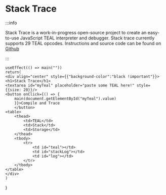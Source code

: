 # Stack Trace

:::info

Stack Trace is a work-in-progress open-source project to create an easy-to-use JavaScript TEAL interpreter and debugger. Stack trace currently supports 29 TEAL opcodes. Instructions and source code can be found on [Github](https://github.com/headline-design/stack-trace)

:::



    useEffect(() => main(""))
    return(
    <div align="center" style={{"background-color":"black !important"}}>
    <h1>Stack Trace</h1>
    <textarea id="myTeal" placeholder="paste some TEAL here!" style={{size: 20}}/>
    <button onClick={() => {
        main(document.getElementById("myTeal").value)
        }}>Compile and Trace
        </button>
    <table>
        <thead>
            <td>TEAL</td>
            <td>Stack</td>
            <td>Storage</td>
        </thead>
        <tbody>
            <tr>
                <td id="teal"></td>
                <td id="stackLog"></td>
                <td id="log"></td>
            </tr>
        </tbody>
    </table>
    </div>
    )
}

<Tracer/>